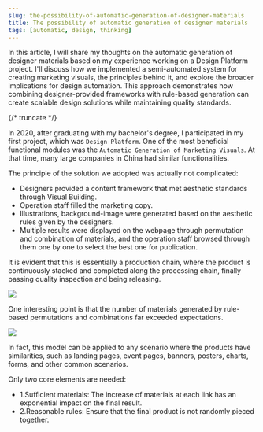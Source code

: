 ```yaml
---
slug: the-possibility-of-automatic-generation-of-designer-materials
title: The possibility of automatic generation of designer materials
tags: [automatic, design, thinking]
---
```


In this article, I will share my thoughts on the automatic generation of designer materials based on my experience working on a Design Platform project. I'll discuss how we implemented a semi-automated system for creating marketing visuals, the principles behind it, and explore the broader implications for design automation. This approach demonstrates how combining designer-provided frameworks with rule-based generation can create scalable design solutions while maintaining quality standards.

{/* truncate */}

In 2020, after graduating with my bachelor's degree, I participated in my first project, which was `Design Platform`. One of the most beneficial functional modules was the `Automatic Generation of Marketing Visuals`. At that time, many large companies in China had similar functionalities.

The principle of the solution we adopted was actually not complicated:

- Designers provided a content framework that met aesthetic standards through Visual Building.
- Operation staff filled the marketing copy.
- Illustrations, background-image were generated based on the aesthetic rules given by the designers.
- Multiple results were displayed on the webpage through permutation and combination of materials, and the operation staff browsed through them one by one to select the best one for publication.

It is evident that this is essentially a production chain, where the product is continuously stacked and completed along the processing chain, finally passing quality inspection and being releasing.

![](https://kitee-1301346990.cos.ap-nanjing.myqcloud.com/Obsidian/202409201149497.png?imageSlim)

One interesting point is that the number of materials generated by rule-based permutations and combinations far exceeded expectations.

![](https://kitee-1301346990.cos.ap-nanjing.myqcloud.com/Obsidian/202409201208854.png?imageSlim)

In fact, this model can be applied to any scenario where the products have similarities, such as landing pages, event pages, banners, posters, charts, forms, and other common scenarios.

Only two core elements are needed:

- 1.Sufficient materials: The increase of materials at each link has an exponential impact on the final result.
- 2.Reasonable rules: Ensure that the final product is not randomly pieced together.
